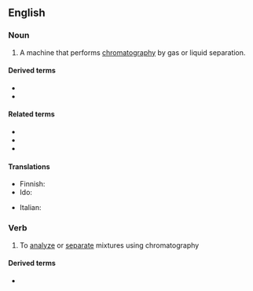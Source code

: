 ==English==

===Noun===
{{en-noun}}

# {{lb|en|analytical chemistry}} A machine that performs [[chromatography]] by gas or liquid separation.

====Derived terms====
* {{l|en|chromatographer}}
* {{l|en|radiochromatograph}}

====Related terms====
* {{l|en|chromatogram}}
* {{l|en|chromatographic}}
* {{l|en|chromatography}}

====Translations====
{{trans-top|machine that performs chromatography}}
* Finnish: {{t|fi|kromatografi}}
* Ido: {{t|io|kromatografo}}
{{trans-mid}}
* Italian: {{t|it|cromatografo|m}}
{{trans-bottom}}

===Verb===
{{en-verb}}

# To [[analyze]] or [[separate]] mixtures using chromatography

====Derived terms====
* {{l|en|rechromatograph}}